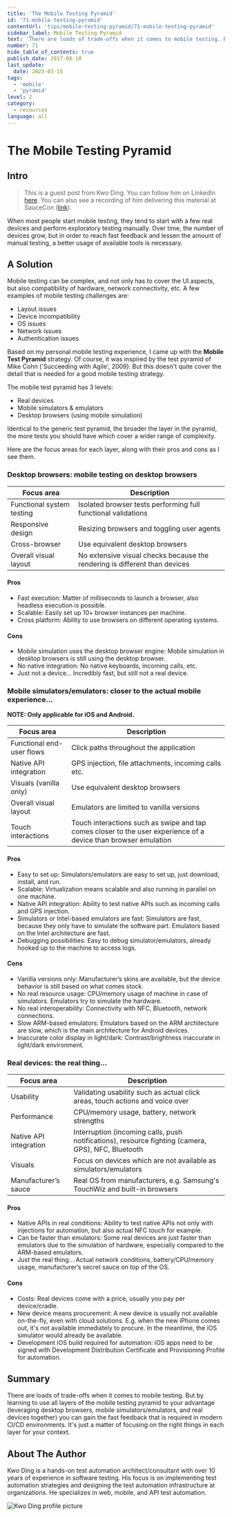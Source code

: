 ```yaml
---
title: 'The Mobile Testing Pyramid'
id: '71-mobile-testing-pyramid'
contentUrl: 'tips/mobile-testing-pyramid/71-mobile-testing-pyramid'
sidebar_label: Mobile Testing Pyramid
text: 'There are loads of trade-offs when it comes to mobile testing. But by learning to use all layers of the mobile testing pyramid to your advantage you can gain the fast feedback that is required in modern CI/CD environments.'
number: 71
hide_table_of_contents: true
publish_date: 2017-08-10
last_update:
  date: 2023-03-15
tags:
  - 'mobile'
  - 'pyramid'
level: 2
category:
  - resources
language: all
---
```


# The Mobile Testing Pyramid

## Intro

> This is a guest post from Kwo Ding. You can follow him on LinkedIn [here](https://www.linkedin.com/in/kwoding/).
You can also see a recording of him delivering this material at
SauceCon ([link](https://www.youtube.com/watch?v=ACP6N1L62AU)).

When most people start mobile testing, they tend to start with a few real devices and perform exploratory testing
manually. Over time, the number of devices grow, but in order to reach fast feedback and lessen the amount of
manual testing, a better usage of available tools is necessary.

## A Solution

Mobile testing can be complex, and not only has to cover the UI aspects, but also compatibility of hardware, network connectivity, etc. A few examples of mobile testing challenges are:

- Layout issues
- Device incompatibility
- OS issues
- Network issues
- Authentication issues

Based on my personal mobile testing experience, I came up with the **Mobile Test Pyramid** strategy. Of course, it was inspired by the test pyramid of Mike Cohn ('Succeeding with Agile', 2009). But this doesn't quite cover the detail that is needed for a good mobile testing strategy.

The mobile test pyramid has 3 levels:

- Real devices
- Mobile simulators & emulators
- Desktop browsers (using mobile simulation)


Identical to the generic test pyramid, the broader the layer in the pyramid, the more tests you should have which cover a wider range of complexity.

Here are the focus areas for each layer, along with their pros and cons as I see them.

### Desktop browsers: mobile testing on desktop browsers

| Focus area                | Description                                                                |
| ------------------------- | -------------------------------------------------------------------------- |
| Functional system testing | Isolated browser tests performing full functional validations              |
| Responsive design         | Resizing browsers and toggling user agents                                 |
| Cross-browser             | Use equivalent desktop browsers                                            |
| Overall visual layout     | No extensive visual checks because the rendering is different than devices |

#### Pros

- Fast execution: Matter of milliseconds to launch a browser, also headless execution is possible.
- Scalable: Easily set up 10+ browser instances per machine.
- Cross platform: Ability to use browsers on different operating systems.

#### Cons

- Mobile simulation uses the desktop browser engine: Mobile simulation in desktop browsers is still using the desktop browser.
- No native integration: No native keyboards, incoming calls, etc.
- Just not a device... Incredibly fast, but still not a real device.

### Mobile simulators/emulators: closer to the actual mobile experience...

**NOTE: Only applicable for iOS and Android.**

| Focus area                | Description                                                                                                     |
| ------------------------- | --------------------------------------------------------------------------------------------------------------- |
| Functional end-user flows | Click paths throughout the application                                                                          |
| Native API integration    | GPS injection, file attachments, incoming calls etc.                                                            |
| Visuals (vanilla only)    | Use equivalent desktop browsers                                                                                 |
| Overall visual layout     | Emulators are limited to vanilla versions                                                                       |
| Touch interactions        | Touch interactions such as swipe and tap comes closer to the user experience of a device than browser emulation |

#### Pros

- Easy to set up: Simulators/emulators are easy to set up, just download, install, and run.
- Scalable: Virtualization means scalable and also running in parallel on one machine.
- Native API integration: Ability to test native APIs such as incoming calls and GPS injection.
- Simulators or Intel-based emulators are fast: Simulators are fast, because they only have to simulate the software part. Emulators based on the Intel architecture are fast.
- Debugging possibilities: Easy to debug simulator/emulators, already hooked up to the machine to access logs.

#### Cons

- Vanilla versions only: Manufacturer’s skins are available, but the device behavior is still based on what comes stock.
- No real resource usage: CPU/memory usage of machine in case of simulators. Emulators try to simulate the hardware.
- No real interoperability: Connectivity with NFC, Bluetooth, network connections.
- Slow ARM-based emulators: Emulators based on the ARM architecture are slow, which is the main architecture for Android devices.
- Inaccurate color display in light/dark: Contrast/brightness inaccurate in light/dark environment.

### Real devices: the real thing...

| Focus area             | Description                                                                                        |
| ---------------------- | -------------------------------------------------------------------------------------------------- |
| Usability              | Validating usability such as actual click areas, touch actions and voice over                      |
| Performance            | CPU/memory usage, battery, network strengths                                                       |
| Native API integration | Interruption (incoming calls, push notifications), resource fighting (camera, GPS), NFC, Bluetooth |
| Visuals                | Focus on devices which are not available as simulators/emulators                                   |
| Manufacturer’s sauce   | Real OS from manufacturers, e.g. Samsung's TouchWiz and built-in browsers                          |

#### Pros

- Native APIs in real conditions: Ability to test native APIs not only with injections for automation, but also actual NFC touch for example.
- Can be faster than emulators: Some real devices are just faster than emulators due to the simulation of hardware, especially compared to the ARM-based emulators.
- Just the real thing... Actual network conditions, battery/CPU/memory usage, manufacturer’s secret sauce on top of the OS.

#### Cons

- Costs: Real devices come with a price, usually you pay per device/cradle.
- New device means procurement: A new device is usually not available on-the-fly, even with cloud solutions. E.g. when the new iPhone comes out, it's not available immediately to procure. In the meantime, the iOS simulator would already be available.
- Development iOS build required for automation: iOS apps need to be signed with Development Distribution Certificate and Provisioning Profile for automation.

## Summary

There are loads of trade-offs when it comes to mobile testing. But by learning to use all layers of the mobile testing pyramid to your advantage (leveraging desktop browsers, mobile simulators/emulators, and real devices together) you can gain the fast feedback that is required in modern CI/CD environments. It's just a matter of focusing on the right things in each layer for your context.

## About The Author

Kwo Ding is a hands-on test automation architect/consultant with over 10 years of experience in software testing. His focus is on implementing test automation strategies and designing the test automation infrastructure at organizations. He specializes in web, mobile, and API test automation.

![Kwo Ding profile picture](/img/authors/kwo-ding.jpeg#author-img 'a title')
